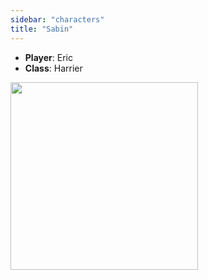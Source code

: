 ```yaml
---
sidebar: "characters"
title: "Sabin"
---
```


  * **Player**: Eric
  * **Class**: Harrier

![](/assets/images/characters/sabin-20240401.png){width=300}
